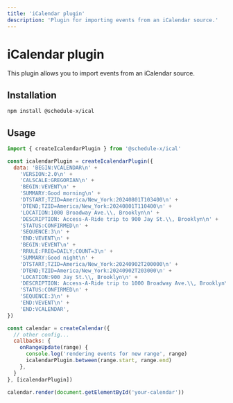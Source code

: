 ```yaml
---
title: 'iCalendar plugin'
description: 'Plugin for importing events from an iCalendar source.'
---
```


# iCalendar plugin

This plugin allows you to import events from an iCalendar source.

## Installation

```bash
npm install @schedule-x/ical
```

## Usage

```js
import { createIcalendarPlugin } from '@schedule-x/ical'

const icalendarPlugin = createIcalendarPlugin({
  data: 'BEGIN:VCALENDAR\n' +
    'VERSION:2.0\n' +
    'CALSCALE:GREGORIAN\n' +
    'BEGIN:VEVENT\n' +
    'SUMMARY:Good morning\n' +
    'DTSTART;TZID=America/New_York:20240801T103400\n' +
    'DTEND;TZID=America/New_York:20240801T110400\n' +
    'LOCATION:1000 Broadway Ave.\\, Brooklyn\n' +
    'DESCRIPTION: Access-A-Ride trip to 900 Jay St.\\, Brooklyn\n' +
    'STATUS:CONFIRMED\n' +
    'SEQUENCE:3\n' +
    'END:VEVENT\n' +
    'BEGIN:VEVENT\n' +
    'RRULE:FREQ=DAILY;COUNT=3\n' +
    'SUMMARY:Good night\n' +
    'DTSTART;TZID=America/New_York:20240902T200000\n' +
    'DTEND;TZID=America/New_York:20240902T203000\n' +
    'LOCATION:900 Jay St.\\, Brooklyn\n' +
    'DESCRIPTION: Access-A-Ride trip to 1000 Broadway Ave.\\, Brooklyn\n' +
    'STATUS:CONFIRMED\n' +
    'SEQUENCE:3\n' +
    'END:VEVENT\n' +
    'END:VCALENDAR',
})

const calendar = createCalendar({
  // other config...
  callbacks: {
    onRangeUpdate(range) {
      console.log('rendering events for new range', range)
      icalendarPlugin.between(range.start, range.end)
    },
  }
}, [icalendarPlugin])

calendar.render(document.getElementById('your-calendar'))
```
